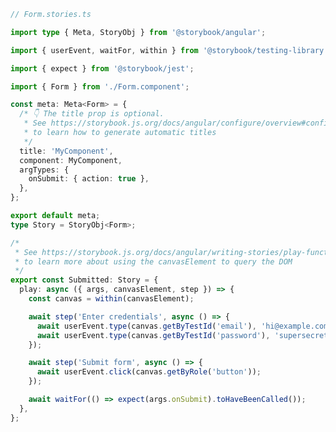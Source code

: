 ```ts
// Form.stories.ts

import type { Meta, StoryObj } from '@storybook/angular';

import { userEvent, waitFor, within } from '@storybook/testing-library';

import { expect } from '@storybook/jest';

import { Form } from './Form.component';

const meta: Meta<Form> = {
  /* 👇 The title prop is optional.
   * See https://storybook.js.org/docs/angular/configure/overview#configure-story-loading
   * to learn how to generate automatic titles
   */
  title: 'MyComponent',
  component: MyComponent,
  argTypes: {
    onSubmit: { action: true },
  },
};

export default meta;
type Story = StoryObj<Form>;

/*
 * See https://storybook.js.org/docs/angular/writing-stories/play-function#working-with-the-canvas
 * to learn more about using the canvasElement to query the DOM
 */
export const Submitted: Story = {
  play: async ({ args, canvasElement, step }) => {
    const canvas = within(canvasElement);

    await step('Enter credentials', async () => {
      await userEvent.type(canvas.getByTestId('email'), 'hi@example.com');
      await userEvent.type(canvas.getByTestId('password'), 'supersecret');
    });

    await step('Submit form', async () => {
      await userEvent.click(canvas.getByRole('button'));
    });

    await waitFor(() => expect(args.onSubmit).toHaveBeenCalled());
  },
};
```
